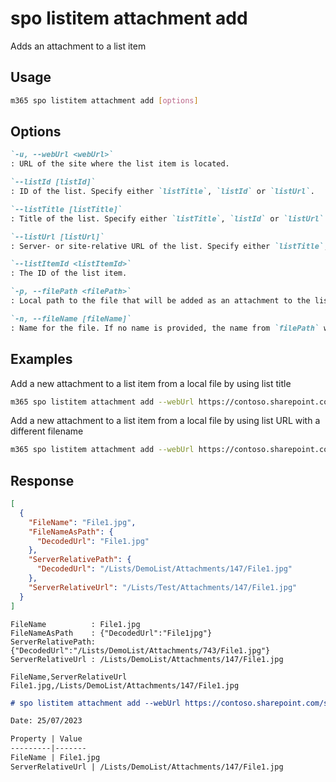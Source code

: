 
# spo listitem attachment add

Adds an attachment to a list item

## Usage

```sh
m365 spo listitem attachment add [options]
```

## Options

```md definition-list
`-u, --webUrl <webUrl>`
: URL of the site where the list item is located.

`--listId [listId]`
: ID of the list. Specify either `listTitle`, `listId` or `listUrl`.

`--listTitle [listTitle]`
: Title of the list. Specify either `listTitle`, `listId` or `listUrl`.

`--listUrl [listUrl]`
: Server- or site-relative URL of the list. Specify either `listTitle`, `listId` or `listUrl`.

`--listItemId <listItemId>`
: The ID of the list item.

`-p, --filePath <filePath>`
: Local path to the file that will be added as an attachment to the list item.

`-n, --fileName [fileName]`
: Name for the file. If no name is provided, the name from `filePath` will be utilized.
```

<Global />

## Examples

Add a new attachment to a list item from a local file by using list title

```sh
m365 spo listitem attachment add --webUrl https://contoso.sharepoint.com/sites/project-x --listTitle "DemoList" --listItemId 147 --filePath "C:/Reports/File1.jpg"
```

Add a new attachment to a list item from a local file by using list URL with a different filename

```sh
m365 spo listitem attachment add --webUrl https://contoso.sharepoint.com/sites/project-x --listUrl "/sites/project-x/Lists/DemoList" --listItemId 147 --filePath "C:/Reports/File1.jpg" --fileName "File2"
```

## Response

<Tabs>
  <TabItem value="JSON">

  ```json
  [
    {
      "FileName": "File1.jpg",
      "FileNameAsPath": {
        "DecodedUrl": "File1.jpg"
      },
      "ServerRelativePath": {
        "DecodedUrl": "/Lists/DemoList/Attachments/147/File1.jpg"
      },
      "ServerRelativeUrl": "/Lists/Test/Attachments/147/File1.jpg"
    }
  ]
  ```

  </TabItem>
  <TabItem value="Text">

  ```text
  FileName          : File1.jpg
  FileNameAsPath    : {"DecodedUrl":"File1jpg"}
  ServerRelativePath: {"DecodedUrl":"/Lists/DemoList/Attachments/743/File1.jpg"}
  ServerRelativeUrl : /Lists/DemoList/Attachments/147/File1.jpg
  ```

  </TabItem>
  <TabItem value="CSV">

  ```csv
  FileName,ServerRelativeUrl
  File1.jpg,/Lists/DemoList/Attachments/147/File1.jpg
  ```

  </TabItem>
  <TabItem value="Markdown">

  ```md
  # spo listitem attachment add --webUrl https://contoso.sharepoint.com/sites/project-x --listTitle "DemoList" --listItemId 147 --filePath "C:/Reports/File1.jpg"

  Date: 25/07/2023

  Property | Value
  ---------|-------
  FileName | File1.jpg
  ServerRelativeUrl | /Lists/DemoList/Attachments/147/File1.jpg
  ```

  </TabItem>
</Tabs>

